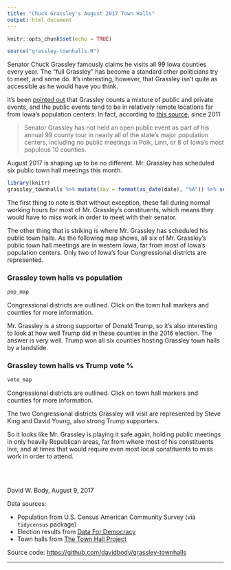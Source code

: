 ```yaml
---
title: "Chuck Grassley's August 2017 Town Halls"
output: html_document
---
```


```r
knitr::opts_chunk$set(echo = TRUE)
```

```r
source("grassley-townhalls.R")
```

Senator Chuck Grassley famously claims he visits all 99 Iowa counties every year. The "full Grassley" has become a standard other politicians try to meet, and some do. It's interesting, however, that Grassley isn't quite as accessible as he would have you think.

It's been [pointed out](https://iowastartingline.com/2016/09/01/look-at-this-map-of-counties-chuck-grassley-avoids-public-events-in/) that Grassley counts a mixture of public and private events, and the public events tend to be in relatively remote locations far from Iowa's population centers. In fact, according to [this source](http://fakegrassley.com), since 2011

> Senator Grassley has not held an open public event as part of his annual 99 county tour in nearly all of the state’s major population centers, including no public meetings in Polk, Linn, or 8 of Iowa’s most populous 10 counties.

August 2017 is shaping up to be no different. Mr. Grassley has scheduled six public town hall meetings this month.

```r
library(knitr)
grassley_townhalls %>% mutate(day = format(as_date(date), "%A")) %>% select(day, date, time, location) %>% kable
```

The first thing to note is that without exception, these fall during normal working hours for most of Mr. Grassley's constituents, which means they would have to miss work in order to meet with their senator.

The other thing that is striking is where Mr. Grassley has scheduled his public town halls. As the following map shows, all six of Mr. Grassley's public town hall meetings are in western Iowa, far from most of Iowa's population centers. Only two of Iowa's four Congressional districts are represented.

### Grassley town halls vs population

```r
pop_map
```

Congressional districts are outlined. Click on the town hall markers and counties for more information.

Mr. Grassley is a strong supporter of Donald Trump, so it's also interesting to look at how well Trump did in these counties in the 2016 election. The answer is very well. Trump won all six counties hosting Grassley town halls by a landslide.


### Grassley town halls vs Trump vote %

```r
vote_map
```

Congressional districts are outlined. Click on town hall markers and counties for more information.

The two Congressional districts Grassley will visit are represented by Steve King and David Young, also strong Trump supporters.

So it looks like Mr. Grassley is playing it safe again, holding public meetings in only heavily Republican areas, far from where most of his constituents live, and at times that would require even most local constituents to miss work in order to attend.

<br/>
<br/>

David W. Body, August 9, 2017

Data sources:

* Population from U.S. Census American Community Survey (via `tidycensus` package)
* Election results from [Data For Democracy]( https://data.world/data4democracy/election-transparency)
* Town halls from [The Town Hall Project](https://townhallproject.com/)

Source code: [https://github.com/davidbody/grassley-townhalls](https://github.com/davidbody/grassley-townhalls)


---
